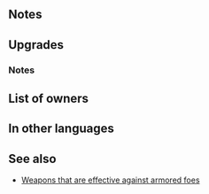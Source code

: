 {{Weapon Infobox
|tagid=SID_騎士の誓いの槍
|intID=2900
|userVersion1=Weapon
|userVersion2=Gleam
|exclusive=1
|weaponType=Lance
|cost=400
|might=16
|range=1
|effectiveness=Armored
|effect=Effective against armored foes. At start of combat, if unit's HP ≥ 25%, grants Atk/Def+5 to unit during combat.
|statModifiers=0,16,0,0,0
|required=-
|refinePaths=default
|refineSP=400
|refineMedals=500
|refineDews=200
|tagidExtraSkill1=一
|effectSkill1=If unit is within 3 spaces of support partner or support partner's HP ≤ 80%, grants Atk/Def+7 to unit during combat and foe cannot make a follow-up attack.
|iconSkill1=Sworn Lance W.png
|properties=
}}
==Notes==
{{Effective damage bonus|Armored}}
{{Combat boosts}}
==Upgrades==
{{Weapon Upgrade List}}
===Notes===
{{Prevent follow-up}}
{{SupportPartner|effect=combat boosts granted to unit and the follow up preventing effects}}
==List of owners==
{{Skill Hero List}}
==In other languages==
{{OtherLanguages
|japanese=騎士の誓いの槍
|german=Lanze des Eids
|spanishEU=Lanza prometida
|spanishLA=Lanza prometida
|french=Lance promise
|italian=Lancia giurata
|chineseTW=騎士的誓約之槍
|portuguese=Lança prometida
}}
==See also==
{{See also skills|cond=Description LIKE '%if unit\'s HP ≥%grants Atk/Def+%during combat%' OR Description LIKE '%support partner%'|columns=3}}
* [[Weapons that are effective against armored foes]]
{{Weapons Navbox}}